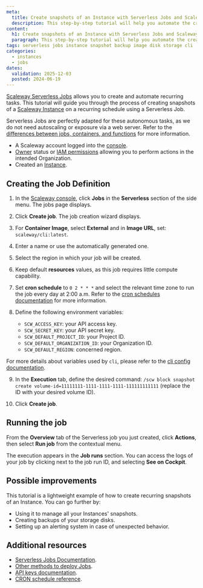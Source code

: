 ```yaml
---
meta:
  title: Create snapshots of an Instance with Serverless Jobs and Scaleway CLI
  description: This step-by-step tutorial will help you automate the creation of snapshots of your Instance using Serverless Jobs and Scaleway CLI
content:
  h1: Create snapshots of an Instance with Serverless Jobs and Scaleway CLI
  paragraph: This step-by-step tutorial will help you automate the creation of snapshots of your Instance using Serverless Jobs and Scaleway CLI
tags: serverless jobs instance snapshot backup image disk storage cli
categories:
  - instances
  - jobs
dates:
  validation: 2025-12-03
  posted: 2024-06-19
---
```

[Scaleway Serverless Jobs](/serverless-jobs/quickstart/) allows you to create and automate recurring tasks. This tutorial will guide you through the process of creating snapshots of a [Scaleway Instance](/instances/quickstart/) on a recurring schedule using a Serverless Job.

Serverless Jobs are perfectly adapted for these autonomous tasks, as we do not need autoscaling or exposure via a web server. Refer to the [differences between jobs, containers, and functions](/serverless-jobs/reference-content/difference-jobs-functions-containers/) for more information.

<Macro id="requirements" />

- A Scaleway account logged into the [console](https://console.scaleway.com).
- [Owner](/iam/concepts/#owner) status or [IAM permissions](/iam/concepts/#permission) allowing you to perform actions in the intended Organization.
- Created an [Instance](/instances/how-to/create-an-instance/).

## Creating the Job Definition

1. In the [Scaleway console](https://console.scaleway.com), click **Jobs** in the **Serverless** section of the side menu. The jobs page displays.

2. Click **Create job**. The job creation wizard displays.

3. For **Container Image**, select **External** and in **Image URL**, set: `scaleway/cli:latest`.

4. Enter a name or use the automatically generated one.

5. Select the region in which your job will be created.

6. Keep default **resources** values, as this job requires little compute capability.

7. Set **cron schedule** to `0 2 * * *` and select the relevant time zone to run the job every day at 2:00 a.m. Refer to the [cron schedules documentation](/serverless-jobs/reference-content/cron-schedules/) for more information.

8. Define the following environment variables:
    - `SCW_ACCESS_KEY`: your API access key.
    - `SCW_SECRET_KEY`: your API secret key.
    - `SCW_DEFAULT_PROJECT_ID`: your Project ID.
    - `SCW_DEFAULT_ORGANIZATION_ID`: your Organization ID.
    - `SCW_DEFAULT_REGION`: concerned region.

For more details about variables used by `cli`, please refer to the [cli config documentation](https://github.com/scaleway/scaleway-cli/blob/master/docs/commands/config.md).

9. In the **Execution** tab, define the desired command: `/scw block snapshot create volume-id=11111111-1111-1111-1111-111111111111` (replace the ID with your desired volume ID).

10. Click **Create job**.

## Running the job

From the **Overview** tab of the Serverless job you just created, click **Actions**, then select **Run job** from the contextual menu.

The execution appears in the **Job runs** section. You can access the logs of your job by clicking <Icon name="more" /> next to the job run ID, and selecting **See on Cockpit**.

## Possible improvements

This tutorial is a lightweight example of how to create recurring snapshots of an Instance. You can go further by:
- Using it to manage all your Instances' snapshots.
- Creating backups of your storage disks.
- Setting up an alerting system in case of unexpected behavior.

## Additional resources

- [Serverless Jobs Documentation](/serverless-jobs/how-to/create-job/).
- [Other methods to deploy Jobs](/serverless-jobs/reference-content/deploy-job/).
- [API keys documentation](/iam/how-to/create-api-keys/).
- [CRON schedule reference](/serverless-jobs/reference-content/cron-schedules/).
